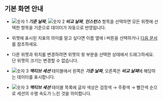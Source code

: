 ## 기본 화면 안내

<ProdImg img='db-compare-count-trend.png' desc='카운트 추이' />

* ![숫자 1](/img/number-01.png) ***기준 날짜***, ![숫자 2](/img/number-02.png) ***비교 날짜***, ***인스턴스*** 항목을 선택하면 모든 위젯에 선택한 항목을 기준으로 데이터가 자동으로 반영됩니다.

* 위젯에 표시된 지표의 의미를 알고 싶다면 이름 옆에 <span class='mark'>i</span> 버튼을 선택하거나 [다음 문서](metrics-data-list)를 참조하세요.

* 다른 위젯과 위치를 변경하려면 위젯의 윗 부분을 선택한 상태에서 드래그하세요. 단 위젯의 크기는 변경할 수 없습니다.

* ![숫자 3](/img/number-03.png) ***액티브 세션*** 테이블에서 왼쪽은 ***기준 날짜***, 오른쪽은 ***비교 날짜***에 해당하는 데이터를 표시합니다.

* ![숫자 3](/img/number-03.png) ***액티브 세션*** 테이블 목록에 글자 색상은 검정색 → <span class='slow'>주황색</span> → <span class='vslow'>빨간색</span> 순으로 세션의 수행 속도가 느린 것을 의미합니다.
